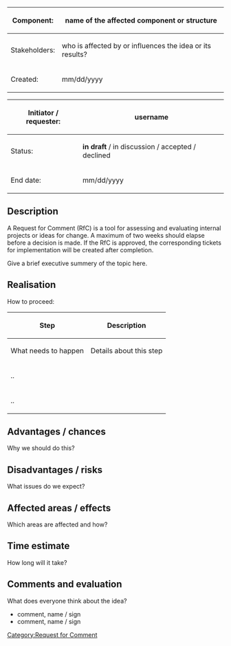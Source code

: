 <div class="databox">
<div class="tbl">
{|
|-
!Component:
|name of the affected  component or structure
|-
!Stakeholders:
|who is affected by or influences the idea or its results?
|-
!Created:
|mm/dd/yyyy
|}
</div>
<div class="tbl">
{| 
|-
!Initiator / requester:
|username
|-
!Status:
|'''in draft''' / in discussion / accepted / declined
|-
!End date:
|mm/dd/yyyy
|}
</div>
</div>
==Description==
A Request for Comment (RfC) is a tool for assessing and evaluating internal projects or ideas for change. A maximum of two weeks should elapse before a decision is made. If the RfC is approved, the corresponding tickets for implementation will be created after completion.

Give a brief executive summery of the topic here.

==Realisation ==
How to proceed:

{| class="wikitable wikitablee" style="width:100%;"
!'''Step'''
!'''Description'''
|-
|What needs to happen
|Details about this step
|-
|..
|
|-
|..
|
|}

==Advantages / chances==
Why we should do this?

==Disadvantages / risks==
What issues do we expect?

==Affected areas / effects==
Which areas are affected and how?

==Time estimate==
How long will it take?

== Comments and evaluation ==
What does everyone think about the idea?

*comment, name / sign
*comment, name / sign

[[Category:Request for Comment]]